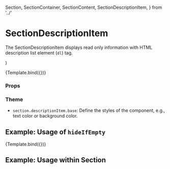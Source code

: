   Section,
  SectionContainer,
  SectionContent,
  SectionDescriptionItem,
} from '../'

<Meta
  title="Components/Section/SectionDescriptionItem"
  component={SectionDescriptionItem}
/>

# SectionDescriptionItem

The SectionDescriptionItem displays read only information with HTML description list element (`dl`) tag.

  <SectionDescriptionItem
    title={title}
    content={content}
    hideIfEmpty={hideIfEmpty}
  />
)

<Canvas>
  <Story
    name="Default"
    args={{ title: 'Name', content: 'John Doe', hideIfEmpty: false }}
  >
    {Template.bind({})}
  </Story>
</Canvas>

### Props

<ArgsTable story="Default" />

### Theme

- `section.descriptionItem.base`: Define the styles of the component, e.g., text color or background color.

## Example: Usage of `hideIfEmpty`

<Canvas>
  <Story
    name="Hide if empty"
    args={{ title: 'Name', content: null, hideIfEmpty: true }}
  >
    {Template.bind({})}
  </Story>
</Canvas>

## Example: Usage within Section

<Canvas>
  <Story name="Usage within Section">
    <Section>
      <SectionContainer>
        <SectionContent>
          <SectionDescriptionItem content="Name" title="John Doe" />
        </SectionContent>
      </SectionContainer>
    </Section>
  </Story>
</Canvas>
